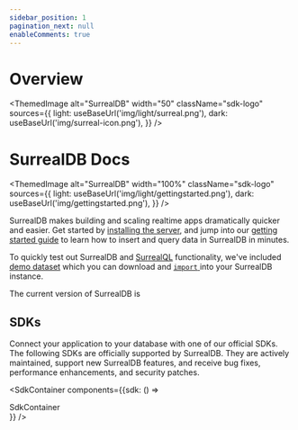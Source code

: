 ```yaml
---
sidebar_position: 1
pagination_next: null
enableComments: true
---
```



# Overview

<ThemedImage
  alt="SurrealDB"
  width="50"
  className="sdk-logo"
  sources={{
    light: useBaseUrl('img/light/surreal.png'),
    dark: useBaseUrl('img/surreal-icon.png'),
  }}
/>

# SurrealDB Docs

<ThemedImage
  alt="SurrealDB"
  width="100%"
  className="sdk-logo"
  sources={{
    light: useBaseUrl('img/light/gettingstarted.png'),
    dark: useBaseUrl('img/gettingstarted.png'),
  }}
/>

SurrealDB makes building and scaling realtime apps dramatically quicker and easier. Get started by [installing the server](/docs/installation/overview), and jump into our [getting started guide](/docs/introduction/start) to learn how to insert and query data in SurrealDB in minutes.

To quickly test out SurrealDB and [SurrealQL](/docs/surrealql/overview) functionality, we've included [demo dataset](/docs/surrealql/demo) which you can download and [<code>import</code> ](/docs/cli/import)into your SurrealDB instance.

<span>The current version of SurrealDB </span><span> is <a href='https://surrealdb.com/releases'> <Version /> </a></span>


## SDKs

Connect your application to your database with one of our official SDKs. The following SDKs are officially supported by SurrealDB. They are actively maintained, support new SurrealDB features, and receive bug fixes, performance enhancements, and security patches.

<SdkContainer components={{sdk: () => <div>SdkContainer</div>}} />

<GiscusComponent />
